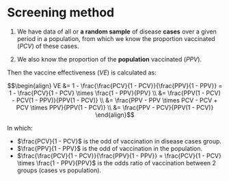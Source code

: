 # Screening method

1. We have data of all or **a random sample** of disease **cases** over a given period in a population, from which we know the proportion vaccinated ($PCV$) of these cases.

2. We also know the proportion of the **population** vaccinated ($PPV$).

Then the vaccine effectiveness ($VE$) is calculated as:

$$\begin{align} VE &= 1 - \frac{\frac{PCV}{1 - PCV}}{\frac{PPV}{1 - PPV}} = 1 - \frac{PCV}{1 - PCV} \times \frac{1 - PPV}{PPV} \\
&= \frac{PPV(1 - PCV) - PCV(1 - PPV)}{PPV(1 - PCV)} \\
&= \frac{PPV - PPV \times PCV - PCV + PCV \times PPV}{PPV(1 - PCV)} \\
&= \frac{PPV - PCV}{PPV(1 - PCV)} \end{align}$$

In which:

- $\frac{PCV}{1 - PCV}$ is the odd of vaccination in disease cases group.
- $\frac{PPV}{1 - PPV}$ is the odd of vaccination in the population.
- $\frac{\frac{PCV}{1 - PCV}}{\frac{PPV}{1 - PPV}} = \frac{PCV}{1 - PCV} \times \frac{1 - PPV}{PPV}$ is the odds ratio of vaccination between 2 groups (cases vs population).

